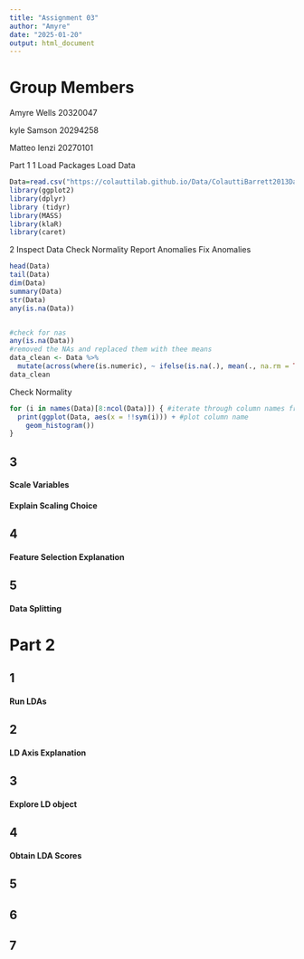 ```yaml
---
title: "Assignment 03"
author: "Amyre"
date: "2025-01-20"
output: html_document
---
```


# Group Members

Amyre Wells 20320047

kyle Samson 20294258

Matteo Ienzi 20270101


Part 1
1
Load Packages
Load Data

```r
Data=read.csv("https://colauttilab.github.io/Data/ColauttiBarrett2013Data.csv",header=T)
library(ggplot2)
library(dplyr)
library (tidyr)
library(MASS)
library(klaR)
library(caret)
```

2
Inspect Data
Check Normality 
Report Anomalies
Fix Anomalies

```r
head(Data)
tail(Data)
dim(Data)
summary(Data)
str(Data)
any(is.na(Data))


#check for nas
any(is.na(Data))
#removed the NAs and replaced them with thee means 
data_clean <- Data %>%
  mutate(across(where(is.numeric), ~ ifelse(is.na(.), mean(., na.rm = TRUE), .)))
data_clean
```

Check Normality 
```r
for (i in names(Data)[8:ncol(Data)]) { #iterate through column names from 8 on
  print(ggplot(Data, aes(x = !!sym(i))) + #plot column name
    geom_histogram())
}
```

## 3
#### Scale Variables

#### Explain Scaling Choice


## 4
#### Feature Selection Explanation

## 5
#### Data Splitting


# Part 2
## 1
#### Run LDAs


## 2
#### LD Axis Explanation


## 3
#### Explore LD object


## 4
#### Obtain LDA Scores

## 5


## 6


## 7